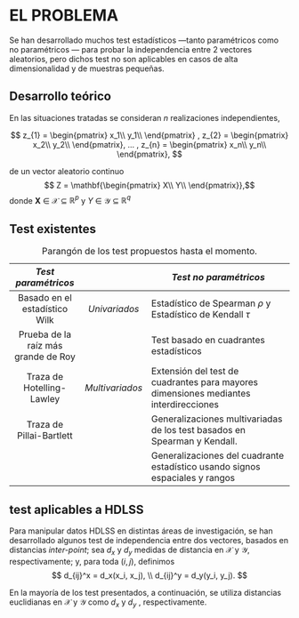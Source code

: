 
# EL PROBLEMA

Se han desarrollado muchos test estadísticos —tanto paramétricos como no paramétricos — para probar la independencia entre 2 vectores aleatorios, pero dichos test no son aplicables en casos de alta dimensionalidad y de muestras pequeñas.

## Desarrollo teórico

En las situaciones tratadas se consideran *_n_* realizaciones independientes, 


$$
 z_{1} =
\begin{pmatrix} x_1\\
y_1\\
\end{pmatrix} 
 ,  z_{2} =
\begin{pmatrix} x_2\\
y_2\\
\end{pmatrix}, ... ,    z_{n} =
\begin{pmatrix} x_n\\
y_n\\
\end{pmatrix},
$$

de un vector aleatorio continuo 
$$ Z = \mathbf{\begin{pmatrix} X\\
Y\\
\end{pmatrix}},$$
donde  $\mathbf{X}$ $\in$ $\mathcal{X}$ $\subseteq$ $\mathbb{R}^p$  y  $Y$ $\in$ $\mathcal{Y}$ $\subseteq$ $\mathbb{R}^q$




  
## Test existentes
|          *Test paramétricos*          	  |               | *Test no paramétricos*                                                                 	|
|:-----------------------------------:	  |:-------------:|--------------------------------------------------------------------------------------	|
|  Basado en el estadístico Wilk       	  |  *_Univariados_*  |  Estadístico de Spearman $\rho$ y Estadístico de Kendall $\tau$                       	|
|  Prueba de la raíz más grande de Roy   	|               |  Test basado en cuadrantes estadísticos                                               	|
|  Traza de Hotelling-Lawley             	| *_Multivariados_* |  Extensión del test de cuadrantes para mayores dimensiones mediantes interdirecciones 	|
|  Traza de Pillai-Bartlett              	|               |  Generalizaciones multivariadas de los test basados en Spearman y Kendall.            	|
|                                       	|               |  Generalizaciones del cuadrante estadístico usando signos espaciales y rangos         	|

Table: Parangón de los test propuestos hasta el momento.

## test aplicables a HDLSS

Para manipular datos HDLSS en distintas áreas de investigación, se han desarrollado algunos test de independencia entre dos vectores, basados en distancias _inter-point_; sea $d_{x}$ y $d_{y}$ medidas de distancia en $\mathcal{X}$ y $\mathcal{Y}$, respectivamente; y, para toda $(i,j)$, definimos 
$$ d_{ij}^x = d_x(x_i, x_j), \\ d_{ij}^y = d_y(y_i, y_j). $$

En la mayoría de los test presentados, a continuación, se utiliza distancias euclidianas en $\mathcal{X}$ y $\mathcal{Y}$ como  $d_{x}$ y $d_{y}$ , respectivamente.


